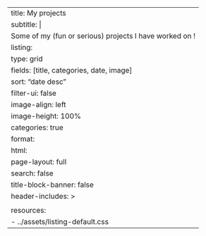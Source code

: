 ---
title: My projects
subtitle: |
  Some of my (fun or serious) projects I have worked on !
listing: 
  type: grid
  fields: [title, categories, date, image]
  sort: "date desc"
  filter-ui: false
  image-align: left
  image-height: 100%
  categories: true
format: 
  html: 
    page-layout: full
search: false
title-block-banner: false
header-includes: >
  <link rel="stylesheet" href="../assets/listing-default.css">
resources:
  - ../assets/listing-default.css
---